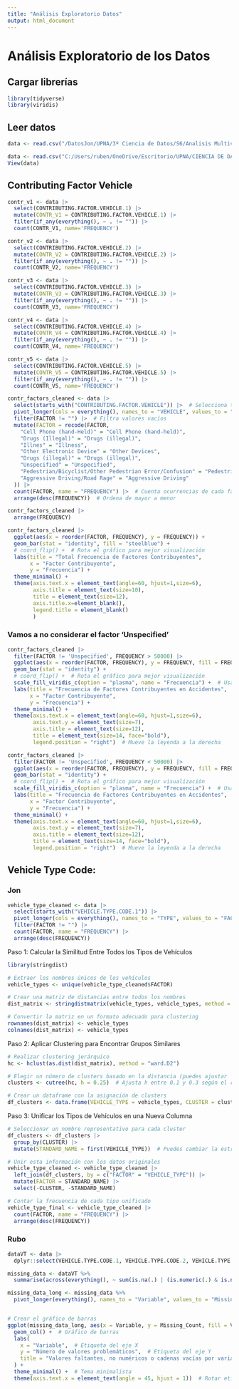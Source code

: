 ```yaml
---
title: "Análisis Exploratorio Datos"
output: html_document
---
```


# Análisis Exploratorio de los Datos

## Cargar librerías

```r
library(tidyverse)
library(viridis)
```

## Leer datos

```r
data <- read.csv("/DatosJon/UPNA/3º Ciencia de Datos/S6/Analisis Multivariante y Visualizacion de Datos/Trabajo/Datos/Vehicle_Collisions.csv")
```

```r
data <- read.csv("C:/Users/ruben/OneDrive/Escritorio/UPNA/CIENCIA DE DATOS/6ºSemestre/AnalisisMultivarianteVisualizacionDatos/Trabajo Final/Motor_Vehicle_Collisions_-_Crashes.csv")
View(data)
```

## Contributing Factor Vehicle

```r
contr_v1 <- data |> 
  select(CONTRIBUTING.FACTOR.VEHICLE.1) |> 
  mutate(CONTR_V1 = CONTRIBUTING.FACTOR.VEHICLE.1) |> 
  filter(if_any(everything(), ~ . != "")) |> 
  count(CONTR_V1, name='FREQUENCY')

contr_v2 <- data |> 
  select(CONTRIBUTING.FACTOR.VEHICLE.2) |> 
  mutate(CONTR_V2 = CONTRIBUTING.FACTOR.VEHICLE.2) |> 
  filter(if_any(everything(), ~ . != "")) |> 
  count(CONTR_V2, name='FREQUENCY')

contr_v3 <- data |> 
  select(CONTRIBUTING.FACTOR.VEHICLE.3) |> 
  mutate(CONTR_V3 = CONTRIBUTING.FACTOR.VEHICLE.3) |> 
  filter(if_any(everything(), ~ . != "")) |> 
  count(CONTR_V3, name='FREQUENCY')

contr_v4 <- data |> 
  select(CONTRIBUTING.FACTOR.VEHICLE.4) |> 
  mutate(CONTR_V4 = CONTRIBUTING.FACTOR.VEHICLE.4) |> 
  filter(if_any(everything(), ~ . != "")) |> 
  count(CONTR_V4, name='FREQUENCY')

contr_v5 <- data |> 
  select(CONTRIBUTING.FACTOR.VEHICLE.5) |> 
  mutate(CONTR_V5 = CONTRIBUTING.FACTOR.VEHICLE.5) |> 
  filter(if_any(everything(), ~ . != "")) |> 
  count(CONTR_V5, name='FREQUENCY')
```

```r
contr_factors_cleaned <- data |> 
  select(starts_with("CONTRIBUTING.FACTOR.VEHICLE")) |>  # Selecciona todas las columnas relevantes
  pivot_longer(cols = everything(), names_to = "VEHICLE", values_to = "FACTOR") |>  # Convierte a formato largo
  filter(FACTOR != "") |>  # Filtra valores vacíos  
  mutate(FACTOR = recode(FACTOR,
    "Cell Phone (hand-Held)" = "Cell Phone (hand-held)",
    "Drugs (Illegal)" = "Drugs (illegal)",
    "Illnes" = "Illness",
    "Other Electronic Device" = "Other Devices",
    "Drugs (illegal)" = "Drugs (illegal)",
    "Unspecified" = "Unspecified",
    "Pedestrian/Bicyclist/Other Pedestrian Error/Confusion" = "Pedestrian Error/Confusion",
    "Aggressive Driving/Road Rage" = "Aggressive Driving"
  )) |> 
  count(FACTOR, name = "FREQUENCY") |>  # Cuenta ocurrencias de cada factor
  arrange(desc(FREQUENCY))  # Ordena de mayor a menor

```

```r
contr_factors_cleaned |> 
  arrange(FREQUENCY)
```

```r
contr_factors_cleaned |> 
  ggplot(aes(x = reorder(FACTOR, FREQUENCY), y = FREQUENCY)) + 
  geom_bar(stat = "identity", fill = "steelblue") + 
  # coord_flip() +  # Rota el gráfico para mejor visualización
  labs(title = "Total Frecuencia de Factores Contribuyentes",
       x = "Factor Contribuyente",
       y = "Frecuencia") +
  theme_minimal() +
  theme(axis.text.x = element_text(angle=60, hjust=1,size=6),
        axis.title = element_text(size=10),
        title = element_text(size=12),
        axis.title.x=element_blank(),
        legend.title = element_blank()
        )
```

### Vamos a no considerar el factor 'Unspecified'

```r
contr_factors_cleaned |> 
  filter(FACTOR != 'Unspecified', FREQUENCY > 50000) |> 
  ggplot(aes(x = reorder(FACTOR, FREQUENCY), y = FREQUENCY, fill = FREQUENCY)) + 
  geom_bar(stat = "identity") + 
  # coord_flip() +  # Rota el gráfico para mejor visualización
  scale_fill_viridis_c(option = "plasma", name = "Frecuencia") +  # Usa la paleta 'plasma' para mejor contraste
  labs(title = "Frecuencia de Factores Contribuyentes en Accidentes",
       x = "Factor Contribuyente",
       y = "Frecuencia") +
  theme_minimal() +
  theme(axis.text.x = element_text(angle=60, hjust=1,size=6),
        axis.text.y = element_text(size=7),
        axis.title = element_text(size=12),
        title = element_text(size=14, face="bold"),
        legend.position = "right")  # Mueve la leyenda a la derecha

contr_factors_cleaned |> 
  filter(FACTOR != 'Unspecified', FREQUENCY < 50000) |> 
  ggplot(aes(x = reorder(FACTOR, FREQUENCY), y = FREQUENCY, fill = FREQUENCY)) + 
  geom_bar(stat = "identity") + 
  # coord_flip() +  # Rota el gráfico para mejor visualización
  scale_fill_viridis_c(option = "plasma", name = "Frecuencia") +  # Usa la paleta 'plasma' para mejor contraste
  labs(title = "Frecuencia de Factores Contribuyentes en Accidentes",
       x = "Factor Contribuyente",
       y = "Frecuencia") +
  theme_minimal() +
  theme(axis.text.x = element_text(angle=60, hjust=1,size=6),
        axis.text.y = element_text(size=7),
        axis.title = element_text(size=12),
        title = element_text(size=14, face="bold"),
        legend.position = "right")  # Mueve la leyenda a la derecha

```

## Vehicle Type Code:

### Jon

```r
vehicle_type_cleaned <- data |> 
  select(starts_with("VEHICLE.TYPE.CODE.1")) |>  
  pivot_longer(cols = everything(), names_to = "TYPE", values_to = "FACTOR") |> 
  filter(FACTOR != "") |>  
  count(FACTOR, name = "FREQUENCY") |>
  arrange(desc(FREQUENCY))

```

Paso 1: Calcular la Similitud Entre Todos los Tipos de Vehículos

```r
library(stringdist)

# Extraer los nombres únicos de los vehículos
vehicle_types <- unique(vehicle_type_cleaned$FACTOR)

# Crear una matriz de distancias entre todos los nombres
dist_matrix <- stringdistmatrix(vehicle_types, vehicle_types, method = "jw") 

# Convertir la matriz en un formato adecuado para clustering
rownames(dist_matrix) <- vehicle_types
colnames(dist_matrix) <- vehicle_types
```

Paso 2: Aplicar Clustering para Encontrar Grupos Similares

```r
# Realizar clustering jerárquico
hc <- hclust(as.dist(dist_matrix), method = "ward.D2")

# Elegir un número de clusters basado en la distancia (puedes ajustar `h`)
clusters <- cutree(hc, h = 0.25)  # Ajusta h entre 0.1 y 0.3 según el resultado

# Crear un dataframe con la asignación de clusters
df_clusters <- data.frame(VEHICLE_TYPE = vehicle_types, CLUSTER = clusters)
```

Paso 3: Unificar los Tipos de Vehículos en una Nueva Columna

```r
# Seleccionar un nombre representativo para cada cluster
df_clusters <- df_clusters |> 
  group_by(CLUSTER) |> 
  mutate(STANDARD_NAME = first(VEHICLE_TYPE))  # Puedes cambiar la estrategia de selección

# Unir esta información con los datos originales
vehicle_type_cleaned <- vehicle_type_cleaned |> 
  left_join(df_clusters, by = c("FACTOR" = "VEHICLE_TYPE")) |> 
  mutate(FACTOR = STANDARD_NAME) |> 
  select(-CLUSTER, -STANDARD_NAME)

# Contar la frecuencia de cada tipo unificado
vehicle_type_final <- vehicle_type_cleaned |> 
  count(FACTOR, name = "FREQUENCY") |> 
  arrange(desc(FREQUENCY))
```

### Rubo

```r
dataVT <- data |> 
  dplyr::select(VEHICLE.TYPE.CODE.1, VEHICLE.TYPE.CODE.2, VEHICLE.TYPE.CODE.3, VEHICLE.TYPE.CODE.4, VEHICLE.TYPE.CODE.5)

missing_data <- dataVT %>%
  summarise(across(everything(), ~ sum(is.na(.) | (is.numeric(.) & is.nan(.)) | .=="")))

missing_data_long <- missing_data %>%
  pivot_longer(everything(), names_to = "Variable", values_to = "Missing_Count")


# Crear el gráfico de barras
ggplot(missing_data_long, aes(x = Variable, y = Missing_Count, fill = Variable)) +
  geom_col() +  # Gráfico de barras
  labs(
    x = "Variable",  # Etiqueta del eje X
    y = "Número de valores problemáticos",  # Etiqueta del eje Y
    title = "Valores faltantes, no numéricos o cadenas vacías por variable"  # Título
  ) +
  theme_minimal() +  # Tema minimalista
  theme(axis.text.x = element_text(angle = 45, hjust = 1))  # Rotar etiquetas del eje X
```

